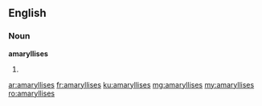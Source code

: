 ==English==

===Noun===
'''amaryllises'''

# {{plural of|amaryllis}}

[[ar:amaryllises]]
[[fr:amaryllises]]
[[ku:amaryllises]]
[[mg:amaryllises]]
[[my:amaryllises]]
[[ro:amaryllises]]